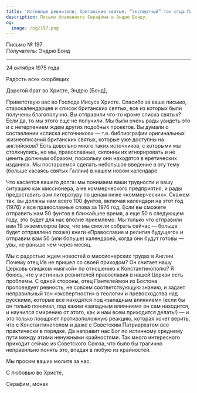 ```yaml
---
title: 'Истинные ревнители, британские святые, “экспертный” тон отца Пантелеймона'
description: Письмо блаженного Серафима к Эндрю Бонду.
og:
  image: /og/197.png
---
```


<div style={{textAlign:'right', fontFamily:'monospace'}}>Письмо № 197</div>
<div style={{textAlign:'left', fontFamily:'monospace'}}>Получатель: Эндрю Бонд</div>

---

24 октября 1975 года

Радость всех скорбящих

Дорогой брат во Христе, Эндрю [Бонд],

Приветствую вас во Господе Иисусе Христе. Спасибо за ваше письмо, старокалендарцев и список британских святых, все из которых были получены благополучно. Вы отправили что-то кроме списка святых? Если да, то мы этого еще не получили. Мы были очень рады увидеть это и с нетерпением ждем других подобных проектов. Вы думали о составлении «списка источников» — т.е. библиографии оригинальных жизнеописаний британских святых, которые уже доступны на английском? Есть довольно много таких источников, с которыми мы столкнулись, но мы, православные, склонны их игнорировать и не ценить должным образом, поскольку они находятся в еретических изданиях. Мы постараемся сделать небольшое введение в эту тему (больше касаясь святых Галлии) в нашем новом календаре.

Что касается вашего долга: мы понимаем ваши трудности и вашу ситуацию как миссионера, а не коммерческого предприятия, и рады предоставить вам литературу по ценам ниже «коммерческих». Скажем так, вы должны нам всего 100 фунтов, включая календари на этот год (1976) и все православные слова за 1976 год. Если вы сможете отправить нам 50 фунтов в ближайшее время, а еще 50 в следующем году, это будет для нас вполне приемлемо. Мы только что отправили вам 19 экземпляров (все, что мы смогли собрать сейчас — больше будет отправлено позже) книги «Православие и религия будущего» и отправим вам 50 (или больше) календарей, когда они будут готовы — увы, не раньше чем через месяц.

Мы с радостью ждем новостей о миссионерских трудах в Англии. Почему отец Ив не пришел со своей приходом? Он считает нашу Церковь слишком «мягкой» по отношению к Константинополю? Я боюсь, что у истинных ревнителей православия в нашей Церкви есть проблемы. С одной стороны, отец Пантелеймон из Бостона проповедует ревность, не совсем соответствующую знанию, и задает неправильный тон «экспертности» в теологии и превосходства над русскими, которые все находятся под «западным влиянием» (если бы он только понимал, под каким «западным влиянием» он сам находится, и научился смирению от этого, как и нам всем приходится делать!) — и это только поощряет противоположную реакцию, которая хочет верить, что с Константинополем и даже с Советским Патриархатом все практически в порядке. Да направит нас Бог по истинному среднему пути между этими ненужными крайностями. Так много интересного приходит сейчас из Советского Союза, что было бы трагично неправильно понять это, впадая в любую из крайностей.

Мы просим ваших молитв за нас.

С любовью во Христе,

Серафим, монах